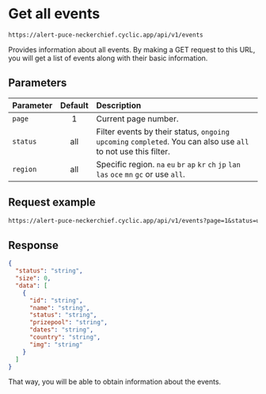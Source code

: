 # Get all events

```http copy filename="GET"
https://alert-puce-neckerchief.cyclic.app/api/v1/events
```

Provides information about all events. By making a GET request to this URL, you will get a list of events along with their basic information.

## Parameters

| Parameter | Default | Description                                                                                                     |
| :-------- | :-----: | :-------------------------------------------------------------------------------------------------------------- |
| `page`    |    1    | Current page number.                                                                                            |
| `status`  |   all   | Filter events by their status, `ongoing` `upcoming` `completed`. You can also use `all` to not use this filter. |
| `region`  |   all   | Specific region. `na` `eu` `br` `ap` `kr` `ch` `jp` `lan` `las` `oce` `mn` `gc` or use `all`.                   |

## Request example

```txt copy filename="GET"
https://alert-puce-neckerchief.cyclic.app/api/v1/events?page=1&status=upcoming&region=all
```

## Response

```json copy
{
  "status": "string",
  "size": 0,
  "data": [
    {
      "id": "string",
      "name": "string",
      "status": "string",
      "prizepool": "string",
      "dates": "string",
      "country": "string",
      "img": "string"
    }
  ]
}
```

That way, you will be able to obtain information about the events.
